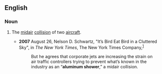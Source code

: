 ==English==

===Noun===
{{en-noun|sg=[[aluminum]] [[shower]]}}

# {{aviation}} The [[midair]] [[collision]] of two [[aircraft]].
#*'''2007''' August 26, Nelson D. Schwartz, "It’s Bird Eat Bird in a Cluttered Sky", in ''The New York Times'', The New York Times Company,<sup>[http://www.nytimes.com/2007/08/26/weekinreview/26schwartz.html]</sup>
#*: But he agrees that corporate jets are increasing the strain on air traffic controllers trying to prevent what’s known in the industry as an “'''aluminum shower''',” a midair collision.